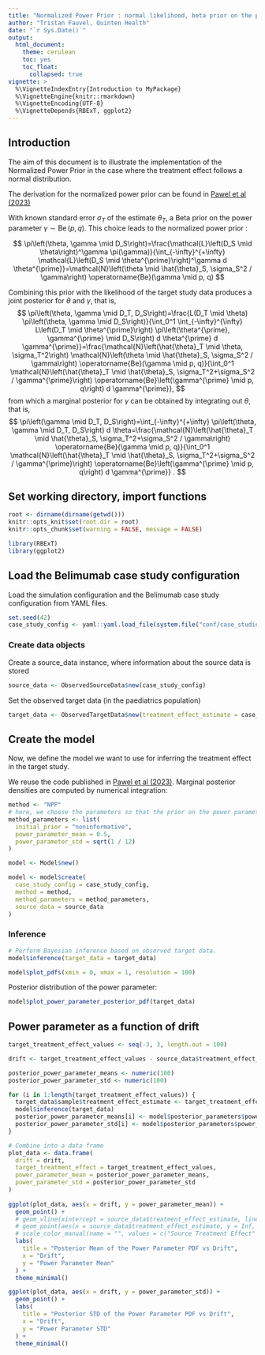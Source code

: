 ---
title: "Normalized Power Prior : normal likelihood, beta prior on the power parameter, noninformative initial prior, known sampling variance"
author: "Tristan Fauvel, Quinten Health"
date: "`r Sys.Date()`"
output: 
  html_document:
    theme: cerulean
    toc: yes
    toc_float:
      collapsed: true
vignette: >
  %\VignetteIndexEntry{Introduction to MyPackage}
  %\VignetteEngine{knitr::rmarkdown}
  %\VignetteEncoding{UTF-8}
  %\VignetteDepends{RBExT, ggplot2}
---

## Introduction

The aim of this document is to illustrate the  implementation of the Normalized Power Prior in the case where the treatment effect follows a normal distribution. 

The derivation for the normalized power prior can be found in [Pawel et al (2023)](https://doi.org/10.1002/sta4.591)
 
With known standard error $\sigma_T$ of the estimate $\theta_T$, a Beta prior on the power parameter $\gamma \sim \operatorname{Be}(p, q)$. This choice leads to the normalized power prior : 

$$
\pi\left(\theta, \gamma \mid D_S\right)=\frac{\mathcal{L}\left(D_S \mid \theta\right)^\gamma \pi(\gamma)}{\int_{-\infty}^{+\infty} \mathcal{L}\left(D_S \mid \theta^{\prime}\right)^\gamma d \theta^{\prime}}=\mathcal{N}\left(\theta \mid \hat{\theta}_S, \sigma_S^2 / \gamma\right) \operatorname{Be}(\gamma \mid p, q)
$$

Combining this prior with the likelihood of the target study data produces a joint posterior for $\theta$ and $\gamma$, that is,
$$
\pi\left(\theta, \gamma \mid D_T, D_S\right)=\frac{L(D_T \mid \theta) \pi\left(\theta, \gamma \mid D_S\right)}{\int_0^1 \int_{-\infty}^{\infty} L\left(D_T \mid \theta^{\prime}\right) \pi\left(\theta^{\prime}, \gamma^{\prime} \mid D_S\right) d \theta^{\prime} d \gamma^{\prime}}=\frac{\mathcal{N}\left(\hat{\theta}_T \mid \theta, \sigma_T^2\right) \mathcal{N}\left(\theta \mid \hat{\theta}_S, \sigma_S^2 / \gamma\right) \operatorname{Be}(\gamma \mid p, q)}{\int_0^1 \mathcal{N}\left(\hat{\theta}_T \mid \hat{\theta}_S, \sigma_T^2+\sigma_S^2 / \gamma^{\prime}\right) \operatorname{Be}\left(\gamma^{\prime} \mid p, q\right) d \gamma^{\prime}},
$$
from which a marginal posterior for $\gamma$ can be obtained by integrating out $\theta$, that is,
$$
\pi\left(\gamma \mid D_T, D_S\right)=\int_{-\infty}^{+\infty} \pi\left(\theta, \gamma \mid D_T, D_S\right) d \theta=\frac{\mathcal{N}\left(\hat{\theta}_T \mid \hat{\theta}_S, \sigma_T^2+\sigma_S^2 / \gamma\right) \operatorname{Be}(\gamma \mid p, q)}{\int_0^1 \mathcal{N}\left(\hat{\theta}_T \mid \hat{\theta}_S, \sigma_T^2+\sigma_S^2 / \gamma^{\prime}\right) \operatorname{Be}\left(\gamma^{\prime} \mid p, q\right) d \gamma^{\prime}} .
$$

## Set working directory, import functions

```{r, setwd, include=FALSE}
root <- dirname(dirname(getwd()))
knitr::opts_knit$set(root.dir = root)
knitr::opts_chunk$set(warning = FALSE, message = FALSE)

library(RBExT)
library(ggplot2)
```

## Load the Belimumab case study configuration

Load the simulation configuration and the Belimumab case study configuration from YAML files.
```{r load_config}
set.seed(42)
case_study_config <- yaml::yaml.load_file(system.file("conf/case_studies/belimumab.yml", package = "RBExT"))
```

### Create data objects

Create a source_data instance, where information about the source data is stored

 
```{r}
source_data <- ObservedSourceData$new(case_study_config)
```

Set the observed target data (in the paediatrics population)
```{r}
target_data <- ObservedTargetData$new(treatment_effect_estimate = case_study_config$target$treatment_effect, treatment_effect_standard_error = case_study_config$target$standard_error, target_sample_size_per_arm = as.integer(case_study_config$target$total / 2), summary_measure_likelihood = case_study_config$summary_measure_likelihood)
```

## Create the model

Now, we define the model we want to use for inferring the treatment effect in the target study.  

We reuse the code published in [Pawel et al (2023)](https://doi.org/10.1002/sta4.591). Marginal posterior densities are computed by numerical integration:

```{r}
method <- "NPP"
# here, we choose the parameters so that the prior on the power parameter is Beta(1,1)
method_parameters <- list(
  initial_prior = "noninformative",
  power_parameter_mean = 0.5,
  power_parameter_std = sqrt(1 / 12)
)

model <- Model$new()

model <- model$create(
  case_study_config = case_study_config,
  method = method,
  method_parameters = method_parameters,
  source_data = source_data
)
```
   
### Inference

 

```{r}
# Perform Bayesian inference based on observed target data.
model$inference(target_data = target_data)
```


```{r}
model$plot_pdfs(xmin = 0, xmax = 1, resolution = 100)
```

Posterior distribution of the power parameter:
```{r}
model$plot_power_parameter_posterior_pdf(target_data)
```
## Power parameter as a function of drift
```{r}
target_treatment_effect_values <- seq(-3, 3, length.out = 100)

drift <- target_treatment_effect_values - source_data$treatment_effect_estimate

posterior_power_parameter_means <- numeric(100)
posterior_power_parameter_std <- numeric(100)

for (i in 1:length(target_treatment_effect_values)) {
  target_data$sample$treatment_effect_estimate <- target_treatment_effect_values[i]
  model$inference(target_data)
  posterior_power_parameter_means[i] <- model$posterior_parameters$power_parameter_mean
  posterior_power_parameter_std[i] <- model$posterior_parameters$power_parameter_std
}
```

```{r}
# Combine into a data frame
plot_data <- data.frame(
  drift = drift,
  target_treatment_effect = target_treatment_effect_values,
  power_parameter_mean = posterior_power_parameter_means,
  power_parameter_std = posterior_power_parameter_std
)
 
ggplot(plot_data, aes(x = drift, y = power_parameter_mean)) +
  geom_point() +
  # geom_vline(xintercept = source_data$treatment_effect_estimate, linetype = "dashed", color = "red", linewidth = 1, show.legend = TRUE) +
  # geom_point(aes(x = source_data$treatment_effect_estimate, y = Inf, color = "Source Treatment Effect"), shape = "|", size = 5) +
  # scale_color_manual(name = "", values = c("Source Treatment Effect" = "red")) +
  labs(
    title = "Posterior Mean of the Power Parameter PDF vs Drift",
    x = "Drift",
    y = "Power Parameter Mean"
  ) +
  theme_minimal()
```

```{r}
ggplot(plot_data, aes(x = drift, y = power_parameter_std)) +
  geom_point() +
  labs(
    title = "Posterior STD of the Power Parameter PDF vs Drift",
    x = "Drift",
    y = "Power Parameter STD"
  ) +
  theme_minimal()
```
